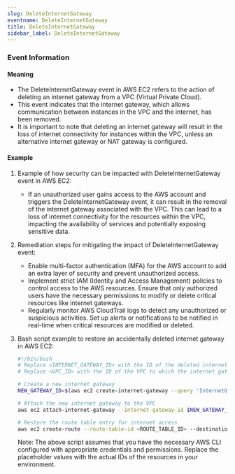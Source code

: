 ```yaml
--- 
slug: DeleteInternetGateway
eventname: DeleteInternetGateway
title: DeleteInternetGateway
sidebar_label: DeleteInternetGateway
---
```

                       


### Event Information

#### Meaning

- The DeleteInternetGateway event in AWS EC2 refers to the action of deleting an internet gateway from a VPC (Virtual Private Cloud).
- This event indicates that the internet gateway, which allows communication between instances in the VPC and the internet, has been removed.
- It is important to note that deleting an internet gateway will result in the loss of internet connectivity for instances within the VPC, unless an alternative internet gateway or NAT gateway is configured.

#### Example

1. Example of how security can be impacted with DeleteInternetGateway event in AWS EC2:
   - If an unauthorized user gains access to the AWS account and triggers the DeleteInternetGateway event, it can result in the removal of the internet gateway associated with the VPC. This can lead to a loss of internet connectivity for the resources within the VPC, impacting the availability of services and potentially exposing sensitive data.

2. Remediation steps for mitigating the impact of DeleteInternetGateway event:
   - Enable multi-factor authentication (MFA) for the AWS account to add an extra layer of security and prevent unauthorized access.
   - Implement strict IAM (Identity and Access Management) policies to control access to the AWS resources. Ensure that only authorized users have the necessary permissions to modify or delete critical resources like internet gateways.
   - Regularly monitor AWS CloudTrail logs to detect any unauthorized or suspicious activities. Set up alerts or notifications to be notified in real-time when critical resources are modified or deleted.

3. Bash script example to restore an accidentally deleted internet gateway in AWS EC2:
   ```bash
   #!/bin/bash
   # Replace <INTERNET_GATEWAY_ID> with the ID of the deleted internet gateway
   # Replace <VPC_ID> with the ID of the VPC to which the internet gateway was attached

   # Create a new internet gateway
   NEW_GATEWAY_ID=$(aws ec2 create-internet-gateway --query 'InternetGateway.InternetGatewayId' --output text)

   # Attach the new internet gateway to the VPC
   aws ec2 attach-internet-gateway --internet-gateway-id $NEW_GATEWAY_ID --vpc-id <VPC_ID>

   # Restore the route table entry for internet access
   aws ec2 create-route --route-table-id <ROUTE_TABLE_ID> --destination-cidr-block 0.0.0.0/0 --gateway-id $NEW_GATEWAY_ID
   ```
   Note: The above script assumes that you have the necessary AWS CLI configured with appropriate credentials and permissions. Replace the placeholder values with the actual IDs of the resources in your environment.

 